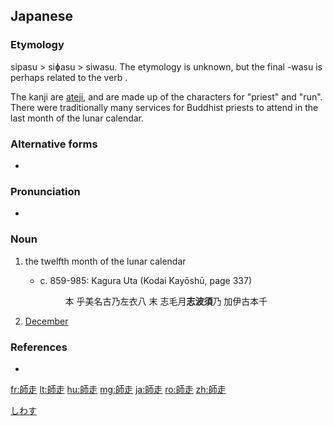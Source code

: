 ==Japanese==
{{ja-kanjitab|師|走}}

===Etymology===
sipasu > siɸasu > siwasu. The etymology is unknown, but the final -wasu is perhaps related to the verb {{m|ja|果つ|tr=hatsu||to come to an end}}.

The kanji are [[w:Ateji|ateji]], and are made up of the characters for "priest" and "run". There were traditionally many services for Buddhist priests to attend in the last month of the lunar calendar.

===Alternative forms===
* {{l|ja|十二月}}

===Pronunciation===
* {{ja-pron|しわす|acc=0|acc_ref=NHK}}

===Noun===
{{ja-noun|しわす|hhira=しはす}}

# {{lb|ja|archaic|sort=しわす}} the twelfth month of the lunar calendar
#* c. 859-985: Kagura Uta (Kodai Kayōshū, page 337)
#*: 本 乎美名古乃左衣八 末 志毛月'''志波須'''乃 加伊古本千
# {{lb|ja|poetic|sort=しわす}} [[December]]

===References===
* {{cite-book
|last=Tsuchihashi
|first=Yutaka
|coauthors=Jin'ichi Konishi, Ichinosuke Takagi
|title=Kodai Kayōshū
|publisher=[[w:Iwanami Shoten Publishing|Iwanami Shoten]]
|date=1957
|location=Tōkyō
|isbn=4-00-060003-6
}}
<references/>

[[Category:ja:Traditional months|しわす]]

[[fr:師走]]
[[lt:師走]]
[[hu:師走]]
[[mg:師走]]
[[ja:師走]]
[[ro:師走]]
[[zh:師走]]